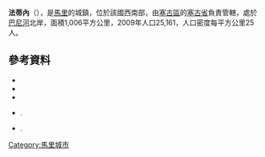 '''法蒂內'''（{{lang-fr|Fatiné}}），是[[馬里|馬里]]的城鎮，位於該國西南部，由[[塞古區|塞古區]]的[[塞古省|塞古省]]負責管轄，處於[[巴尼河|巴尼河]]北岸，面積1,006平方公里，2009年人口25,161，人口密度每平方公里25人。

==參考資料==
*{{citation|contribution=Common and Fundamental Operational Datasets Registry: Mali |publisher=United Nations Office for the Coordination of Humanitarian Affairs |url=http://cod.humanitarianresponse.info/country-region/mali |deadurl=yes |archiveurl=https://web.archive.org/web/20121214211137/http://cod.humanitarianresponse.info/country-region/Mali |archivedate=2012-12-14 }}
*{{citation | url=http://instat.gov.ml/documentation/segou.pdf | publisher=République de Mali: Institut National de la Statistique | title=Resultats Provisoires RGPH 2009 (Région de Ségou) | language=fr | accessdate=2015-07-21 | archive-date=2012-09-19 | archive-url=https://www.webcitation.org/6AnaY2J1p?url=http://instat.gov.ml/documentation/Segou.pdf | dead-url=no }}
*{{citation |title=Communes de la Région de Ségou |publisher=Ministère de l’administration territoriale et des collectivités locales, République du Mali |url=http://www.matcl.gov.ml/pdf/ComRegSegou.pdf |language=fr |deadurl=yes |archiveurl=https://www.webcitation.org/6AnaeXgXv?url=http://www.matcl.gov.ml/pdf/ComRegSegou.pdf |archivedate=2012-09-19 }}
*{{citation | title=Plan de Sécurité Alimentaire Commune Rurale de Fatiné 2007-2011 | publisher=Commissariat à la Sécurité Alimentaire, République du Mali, USAID-Mali | year=2007 | url=http://www.aec.msu.edu/fs2/mali_fd_strtgy/plans/segou/segou/psa_fatine.pdf | language=fr | deadurl=yes | archiveurl=https://web.archive.org/web/20120814091432/http://www.aec.msu.edu/fs2/mali_fd_strtgy/plans/segou/segou/psa_fatine.pdf | archivedate=2012年8月14日 | df= }}.
*{{citation | title= Situation des points d'eau modernes au Mali en 2003: Fatiné | url= http://www.bndr-mali.org/bnn-mali/index.php?option=com_docman&task=doc_download&gid=771&Itemid=53 | publisher= Ministère des Mines, de l'Energie et de l'Eau, République du Mali | year= 2003 | language= fr }}{{Dead link|date=2018年9月 |bot=InternetArchiveBot |fix-attempted=yes }}.

{{Coord|13|34|34|N|5|23|0|W|display=title}}

{{塞古區}}

[[Category:馬里城市|Category:馬里城市]]


{{Mali-geo-stub}}